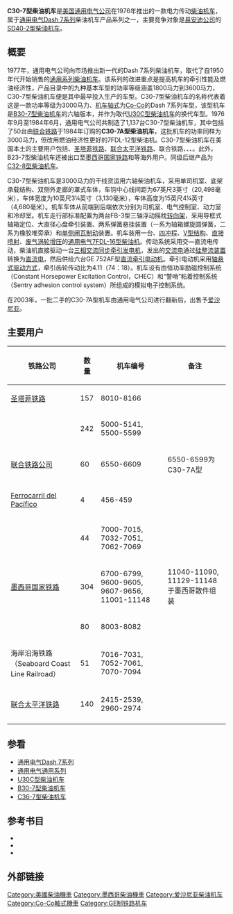 {{noteTA
|G1=Transport
}}
{{Infobox locomotive
| name = C30-7
| image = UP 2482 (C30-7) at at Granger, WY in December 1984 (27355631916).jpg
| caption = 联合太平洋铁路的C30-7型柴油机车
| type = [[柴油机车|柴油机车]]
| origin = {{USA}}
| designer = 
| builder = [[通用电气|通用电气]]
| buildmodel = 
| serialnumber = 
| builddate = 1976年—1984年
| totalproduction  = 1,137
| user = 
| nicknames = 
| whytetype = 
| aarwheels = C-C
| uicclass = [[Co'Co'|Co'Co']]
| gauge = 1,435毫米
| wheeldiameter = 1,016毫米（40英寸）
| bogies = FB-3
| axleload = 
| wheelbase = 
| minimumcurve = 
| length = 20,498毫米（67英尺3英寸）
| width = 3,130毫米（10英尺3¼英寸）
| height = 4,680毫米（15英尺4¼英寸）
| framesize = 
| weight = 166公吨（366,600磅）
| fueltype = 柴油
| fuelcap = 3,250美制加仑
| lubecap = 380美制加仑
| watercap = 365美制加仑
| sandcap = 
| enginetype = [[通用电气7FDL系列柴油机|GE 7FDL-16]]
| enginepower = 3,000马力
| transmission =交—直流电
| alternator = GT11AC
| tractionmotors = GE752AF
| topspeed = 112公里/小时（70英里/小时）
| sustainedspeed = 15.3公里/小时（9.5英里/小时）
| poweroutput = 
| starttractiveeffort = 407.5千牛<ref group="注">按25%粘着系数计算</ref>（91,600磅）
| conttractiveeffort = 407千牛（91,500磅）
| locobrakes = [[踏面制动|踏面制动]]、[[电阻制动|电阻制动]]
| locobrakepower = 
| locobrakeforce = 
| trainbrakes = [[空气制动|空气制动]]
| safety = 
| notes = {{reflist|group="注"}}
}}
'''C30-7型柴油机车'''是[[美国|美国]][[通用电气|通用电气公司]]在1976年推出的一款电力传动[[柴油機車|柴油机车]]，属于[[通用电气Dash_7系列|通用电气Dash 7系列]]柴油机车产品系列之一，主要竞争对象是[[易安迪|易安迪公司]]的[[SD40-2型柴油机车|SD40-2型柴油机车]]。

== 概要 ==
1977年，通用电气公司向市场推出新一代的Dash 7系列柴油机车，取代了自1950年代开始销售的[[通用电气通用系列|通用系列柴油机车]]。该系列的改进重点是提高机车的牵引性能及燃油经济性，产品目录中的九种基本车型的功率等级涵盖1800马力到3600马力，C30-7型柴油机车便是其中最早投入生产的车型。C30-7型柴油机车的名称代表着这是一款功率等级为3000马力、[[机车轴式|机车轴式]]为[[Co-Co|Co-Co]]的Dash 7系列车型，该型机车是[[B30-7型柴油机车|B30-7型柴油机车]]的六轴版本，并作为取代[[U30C型柴油机车|U30C型柴油机车]]的换代车型。1976年9月至1984年6月，通用电气公司共制造了1,137台C30-7型柴油机车，其中包括了50台由[[联合铁路|联合铁路]]于1984年订购的'''C30-7A型柴油机车'''，这批机车的功率同样为3000马力，但改用燃油经济性更好的7FDL-12型柴油机。C30-7型柴油机车在美国本土的主要用户包括{{tsl|en|Burlington Northern Railroad|伯灵顿北方铁路}}、[[艾奇遜、托皮卡和聖塔菲鐵路|圣塔菲铁路]]、[[联合太平洋铁路|联合太平洋铁路]]、联合铁路、{{tsl|en|Norfolk and Western Railway|诺福克和西部铁路}}、{{tsl|en|Louisville and Nashville Railroad|路易斯维尔和纳什维尔铁路}}、{{tsl|en|Seaboard Coast Line Railroad|海岸沿海铁路}}。此外，B23-7型柴油机车还被出口至[[墨西哥国家铁路|墨西哥国家铁路]]和{{tsl|es|Ferrocarril del Pacífico (México)|墨西哥太平洋铁路}}等海外用户。同级后继产品为[[C32-8型柴油机车|C32-8型柴油机车]]。

C30-7型柴油机车是3000马力的干线货运用六轴柴油机车，采用单司机室、底架承载结构、双侧外走廊的罩式车体，车钩中心线间距为67英尺3英寸（20,498毫米），车体宽度为10英尺3¼英寸（3,130毫米），车体高度为15英尺4¼英寸（4,680毫米）。机车车体从前端到后端依次分别为司机室、电气控制室、动力室和冷却室。机车走行部标准配置为两台FB-3型三轴浮动摇枕[[转向架|转向架]]，采用导框式轴箱定位、大直径心盘牵引装置、两系弹簧悬挂装置（一系为轴箱螺旋圆弹簧，二系为橡胶堆旁承）和[[闸瓦制动|单侧闸瓦制动]]装置。机车装用一台{{tsl|en|V16 engine|V16发动机|16气缸}}、[[四冲程循环|四冲程]]、[[V型引擎|V型结构]]、[[燃料噴射裝置|直接喷射]]、[[渦輪增壓器|废气涡轮增压]]的[[通用电气7FDL系列柴油机|通用电气7FDL-16型柴油机]]。传动系统采用交—直流电传动，柴油机直接驱动一台[[三相電|三相交流]][[交流發電機|同步牵引发电机]]，发出的[[交流电|交流电]]通过[[硅|硅]][[整流器|整流装置]]转换为[[直流电|直流电]]，然后供给六台GE 752AF型[[牽引電動機|直流牵引电动机]]。牵引电动机采用[[轴悬式驱动方式|轴悬式驱动方式]]，牵引齿轮传动比为4.11（74：18）。机车设有由恒功率励磁控制系统（Constant Horsepower Excitation Control，CHEC）和“警哨”粘着控制系统（Sentry adhesion control system）所组成的模拟电子控制系统。 

在2003年，一批二手的C30-7A型机车由通用电气公司进行翻新后，出售予[[爱沙尼亚|爱沙尼亚]]。

== 主要用户 ==
{| class="wikitable"
! bgcolor=c0c090 | 铁路公司
! bgcolor=c0c090 | 数量
! bgcolor=c0c090 | 机车编号
! bgcolor=c0c090 | 备注
|-
| [[艾奇遜、托皮卡和聖塔菲鐵路|圣塔菲铁路]]
|157
|8010-8166
|
|-
|{{tsl|en|Burlington Northern Railroad|伯灵顿北方铁路}}
|242
|5000-5141, 5500-5599
|
|-
|[[联合铁路公司|联合铁路公司]]
|60
|6550-6609
|6550-6599为C30-7A型
|-
|[[Ferrocarril_del_Pacífico|Ferrocarril del Pacífico]]
|4
|456-459
|
|-
|{{tsl|en|Louisville and Nashville Railroad|路易斯维尔和纳什维尔铁路}}
|44
|7000-7015, 7032-7051, 7062-7069
|
|-
|[[墨西哥国家铁路|墨西哥国家铁路]]
|304
|6700-6799, 9600-9605, 9607-9656, 11001-11148
|11040-11090, 11129-11148于墨西哥散件组装
|-
|{{tsl|en|Norfolk and Western Railway|诺福克和西部铁路}}
|80
|8003-8082
|
|-
|海岸沿海铁路（Seaboard Coast Line Railroad）
|51
|7016-7031, 7052-7061, 7070-7094
|
|-
|[[联合太平洋铁路|联合太平洋铁路]]
|140
|2415-2539, 2960-2974
|
|-
|}

==参看==
* [[通用电气Dash_7系列|通用电气Dash 7系列]]
* [[通用电气通用系列|通用电气通用系列]]
* [[U30C型柴油机车|U30C型柴油机车]]
* [[B30-7型柴油机车|B30-7型柴油机车]]
* [[C36-7型柴油机车|C36-7型柴油机车]]

== 参考书目 ==
* {{cite book | last = Lamb | first = J. Parker | authorlink = | series = Railroads Past and Present | year = 2007 | title = Evolution of the American Diesel Locomotive | location = Bloomington, IN, USA | publisher = Indiana University Press | page = {{{page|}}} | pages = {{{pages|}}} | isbn = 9780253348630 }}
* {{cite book | last = Solomon | first = Brian | authorlink = | year = 2003 | title = GE Locomotives: 110 Years of General Electric Motive Power | location = St. Paul, MN, USA | publisher = MBI Publishing | page = {{{page|}}} | pages = {{{pages|}}} | isbn = 9780760313619 }}
* {{cite book | last = Solomon | first = Brian | authorlink = | date = 2010 | title = Modern Locomotives: High Horsepower Diesels 1966–2000 | location = New York | publisher = Crestline | page = {{{page|}}} | pages = {{{pages|}}} | isbn = 978-0785826811 }}

== 外部链接 ==
{{commonscat|GE C30-7 locomotives}}

{{Portal bar|鐵路|美国}}
{{通用電氣柴油機車}}

{{DEFAULTSORT:C30-7}}
[[Category:美國柴油機車|Category:美國柴油機車]]
[[Category:墨西哥柴油機車|Category:墨西哥柴油機車]]
[[Category:爱沙尼亚柴油机车|Category:爱沙尼亚柴油机车]]
[[Category:Co-Co軸式機車|Category:Co-Co軸式機車]]
[[Category:GE制铁路机车|Category:GE制铁路机车]]